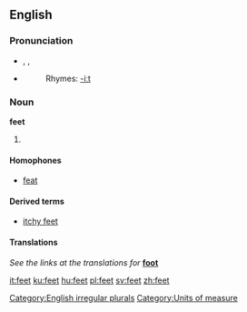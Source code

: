 ==English==

{{rank|2|open|therefore|327|feet|lay|along|four}}

===Pronunciation===
*{{AHD|fēt}}, {{IPA|/fiːt/}}, {{SAMPA|/fi:t/}}
*{{audio|en-us-feet.ogg|Audio (US)}}
*:Rhymes: [[Rhymes:English:-iːt|-iːt]]

===Noun===
'''feet'''
# {{plural of|[[foot]]}}

====Homophones====
*[[feat]]

====Derived terms====
*[[itchy feet]]

====Translations====
''See the links at the translations for'' '''[[foot]]'''
<!--Note: we don't give translations of inflected forms as these can vary with sense. They should be given at the foreign words (eg, French translations of "foot" can be found by following the links in the French entries of the translation tables at "foot") so information is not duplicated, thereby avoiding inconsistent information when changes are made to one copy but not to the other-->

[[Category:English irregular plurals]]
[[Category:Units of measure]]

[[it:feet]]
[[ku:feet]]
[[hu:feet]]
[[pl:feet]]
[[sv:feet]]
[[zh:feet]]